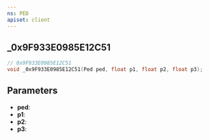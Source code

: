 ```yaml
---
ns: PED
apiset: client
---
```

## _0x9F933E0985E12C51

```c
// 0x9F933E0985E12C51
void _0x9F933E0985E12C51(Ped ped, float p1, float p2, float p3);
```


## Parameters
* **ped**:
* **p1**:
* **p2**:
* **p3**: